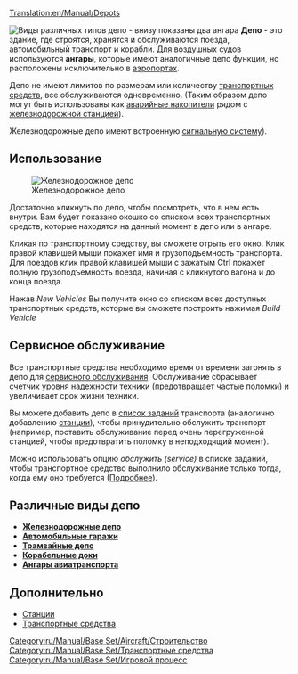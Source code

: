 [[Translation:en/Manual/Depots]]

{{ru/Manual/Заметка|Эта страница содержит общие сведения о депо. [[#razlichnye-vidy-depo|Детальные]] руководства по постройке депо представлены отдельно для каждого вида транспорта.}}
{{ru/Необходимо сделать|Необходимо исправить ссылки на [[en/Archive/Manual/Settings/Allow goto depot orders]] после перевода на русский язык}}

[[File:en/Manual/Depots.png|frame|left|Виды различных типов депо - внизу показаны два ангара]]
'''Депо''' -  это здание, где строятся, хранятся и обслуживаются поезда, автомобильный транспорт и корабли. Для воздушных судов используются '''ангары''', которые имеют аналогичные депо функции, но расположены исключительно в [[ru/Manual/Аэропорты|аэропортах]].

Депо не имеют лимитов по размерам или количеству [[ru/Manual/Транспорт|транспортных средств]], все обслуживаются одновременно. (Таким образом депо могут быть использованы как [[ru/Manual/Железнодорожные станции#depo-petlia|аварийные накопители]] рядом с [[ru/Manual/Железнодорожные станции|железнодорожной станцией]]).

Железнодорожные депо имеют встроенную [[ru/Manual/Сигналы#vezdnye-pre-signaly|сигнальную систему]]).

==Использование==
[[File:en/Manual/RailwayDepotWindow.png|frame|Железнодорожное депо]]

Достаточно кликнуть по депо, чтобы посмотреть, что в нем есть внутри. Вам будет показано окошко со списком всех транспортных средств, которые находятся на данный момент в депо или в ангаре.

Кликая по транспортному средству, вы сможете отрыть его окно. Клик правой клавишей мыши покажет имя и грузоподъемность транспорта. Для поездов клик правой клавишей мыши с зажатым Ctrl покажет полную грузоподъемность поезда, начиная с кликнутого вагона и до конца поезда.

Нажав ''New Vehicles'' Вы получите окно со списком всех доступных транспортных средств, которые вы сможете построить нажимая ''Build Vehicle''

==Сервисное обслуживание==

Все транспортные средства  необходимо время от времени загонять в депо для [[ru/Manual/Обслуживание|сервисного обслуживания]]. Обслуживание сбрасывает счетчик уровня надежности техники (предотвращает частые поломки) и увеличивает срок жизни техники.

Вы можете добавить депо в [[ru/Manual/Задания|список заданий]] транспорта (аналогично добавлению [[ru/Manual/Станции|станции]]), чтобы принудительно обслужить транспорт (например, поставить обслуживание перед очень перегруженной станцией, чтобы предотвратить поломку в неподходящий момент).

Можно использовать опцию ''обслужить (service)'' в списке заданий, чтобы транспортное средство выполнило обслуживание только тогда, когда ему оно требуется ([[ru/Archive/Manual/Settings/Разрешить задания ехать в депо|Подробнее]]).

==Различные виды депо==
*[[ru/Manual/Строительство депо|'''Железнодорожные депо''']]
*[[ru/Manual/Строительство гаражей|'''Автомобильные гаражи''']]
*[[ru/Manual/Трамваи|'''Трамвайные депо''']]
*[[ru/Manual/Строительство доков|'''Корабельные доки''']]
*[[ru/Manual/Покупка и продажа авиации#pokupka-aviatsii|'''Ангары авиатранспорта''']]

==Дополнительно==
*[[ru/Manual/Станции|Станции]]
*[[ru/Manual/Транспорт|Транспортные средства]]

[[Category:ru/Manual/Base Set/Aircraft/Строительство]]
[[Category:ru/Manual/Base Set/Транспортные средства]]
[[Category:ru/Manual/Base Set/Игровой процесс]]